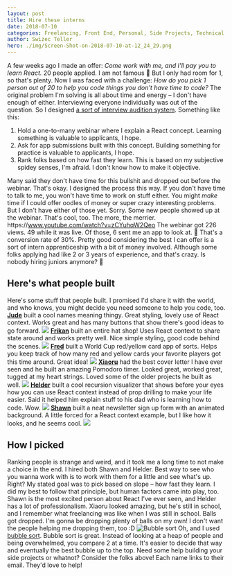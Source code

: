 ```yaml
---
layout: post
title: Hire these interns
date: 2018-07-10
categories: Freelancing, Front End, Personal, Side Projects, Technical
author: Swizec Teller
hero: ./img/Screen-Shot-on-2018-07-10-at-12_24_29.png
---
```


A few weeks ago I made an offer: _Come work with me, and I'll pay you to learn React._ 20 people applied. I am not famous 🤔 But I only had room for 1, so that's plenty. Now I was faced with a challenge: _How do you pick 1 person out of 20 to help you code things you don't have time to code?_ The original problem I'm solving is all about time and energy – I don't have enough of either. Interviewing everyone individually was out of the question. So I designed [a sort of interview audition system](https://swizec.com/blog/tech-intern-job/swizec/8454). Something like this:

1.  Hold a one-to-many webinar where I explain a React concept. Learning something is valuable to applicants, I hope.
2.  Ask for app submissions built with this concept. Building something for practice is valuable to applicants, I hope.
3.  Rank folks based on how fast they learn. This is based on my subjective spidey senses, I'm afraid. I don't know how to make it objective.

Many said they don't have time for this bullshit and dropped out before the webinar. That's okay. I designed the process this way. If you don't have time to talk to me, you won't have time to work on stuff either. You might _make_ time if I could offer oodles of money or super crazy interesting problems. But I don't have either of those yet. Sorry. Some new people showed up at the webinar. That's cool, too. The more, the merrier. https&#x3A;//www.youtube.com/watch?v=zCYuhqW2Qeo The webinar got 226 views. 49 while it was live. Of those, 6 sent me an app to look at. 🎉 That's a conversion rate of 30%. Pretty good considering the best I can offer is a sort of intern apprenticeship with a bit of money involved. Although some folks applying had like 2 or 3 years of experience, and that's crazy. Is nobody hiring juniors anymore? 🤔

## Here's what people built

Here's some stuff that people built. I promised I'd share it with the world, and who knows, you might decide you need someone to help you code, too. [**Jude**](mailto:judenangoli@yahoo.com) built a cool names meaning thingy. Great styling, lovely use of React context. Works great and has many buttons that show there's good ideas to go forward. [![](./img/qOD5jH.jpg)](https://test-ad62f.firebaseapp.com/) [**Frikan**](mailto:ferwee@gmail.com) built an entire hat shop! Uses React context to share state around and works pretty well. Nice simple styling, good code behind the scenes. [![](./img/u3SgS7.jpg)](https://frikanrw.github.io/contexthatshop/) [**Fred**](mailto:fred.thefriedone@gmail.com) built a World Cup red/yellow card app of sorts. Helps you keep track of how many red and yellow cards your favorite players got this time around. Great idea! [![](./img/RyIvtI.jog)](https://codesandbox.io/s/8kvnzq98p8) [**Xiaoru**](mailto:hello@xiaoru.li) had the best cover letter I have ever seen and he built an amazing Pomodoro timer. Looked great, worked great, tugged at my heart strings. Loved some of the older projects he built as well. ![](./img/TXCXG5.jpg) [**Helder**](mailto:hsribei.pub@gmail.com) built a cool recursion visualizer that shows before your eyes how you can use React context instead of prop drilling to make your life easier. Said it helped him explain stuff to his dad who is learning how to code. Wow. [![](./img/s14tMy.jpg)](https://codesandbox.io/s/3vmrlm0175) [**Shawn**](mailto:shawnhosea@shawnhosea.com) built a neat newsletter sign up form with an animated background. A little forced for a React context example, but I like how it looks, and he seems cool. [![](./img/jEL88f.jpg)](https://craftatoms.github.io/newslettertemplate/)

## How I picked

Ranking people is strange and weird, and it took me a long time to not make a choice in the end. I hired both Shawn and Helder. Best way to see who you wanna work with is to work with them for a little and see what's up. Right? My stated goal was to pick based on slope – how fast they learn. I did my best to follow that principle, but human factors came into play, too. Shawn is the most excited person about React I've ever seen, and Helder has a lot of professionalism. Xiaoru looked amazing, but he's still in school, and I remember what freelancing was like when I was still in school. Balls got dropped. I'm gonna be dropping plenty of balls on my own! I don't want the people helping me dropping them, too :D ![Bubble sort](./img/Bubble-sort-example-300px.gif) Oh, and I used [bubble sort](https://en.wikipedia.org/wiki/Bubble_sort). Bubble sort is great. Instead of looking at a heap of people and being overwhelmed, you compare 2 at a time. It's easier to decide that way and eventually the best bubble up to the top. Need some help building your side projects or whatnot? Consider the folks above! Each name links to their email. They'd love to help!
